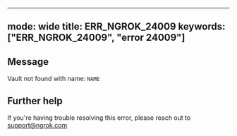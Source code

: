 
---
mode: wide
title: ERR_NGROK_24009
keywords: ["ERR_NGROK_24009", "error 24009"]
---

## Message
Vault not found with name: `NAME`




## Further help
If you're having trouble resolving this error, please reach out to [support@ngrok.com](mailto:support@ngrok.com?subject=Help%20with%20ERR_NGROK_24009)

